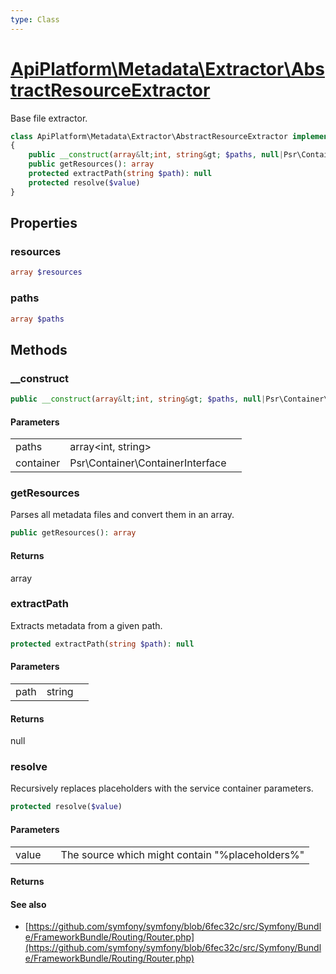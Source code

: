 ```yaml
---
type: Class
---
```


# [ApiPlatform\Metadata\Extractor\AbstractResourceExtractor](/docs/reference/Metadata/Extractor/AbstractResourceExtractor)

Base file extractor.


```php
class ApiPlatform\Metadata\Extractor\AbstractResourceExtractor implements `<a href="/docs/reference/Metadata/Extractor/ResourceExtractorInterface">ApiPlatform\Metadata\Extractor\ResourceExtractorInterface</a>`
{
    public __construct(array&lt;int, string&gt; $paths, null|Psr\Container\ContainerInterface $container)
    public getResources(): array
    protected extractPath(string $path): null
    protected resolve($value)
}
```
## Properties
### resources

```php
array $resources
```



### paths

```php
array $paths
```



## Methods

### __construct



```php
public __construct(array&lt;int, string&gt; $paths, null|Psr\Container\ContainerInterface $container)
```

#### Parameters

<table><tbody>
<tr><td>paths</td><td>array&lt;int, string&gt;</td><td></td></tr><tr><td>container</td><td>Psr\Container\ContainerInterface</td><td></td></tr>
</tbody>
</table>

### getResources

Parses all metadata files and convert them in an array.

```php
public getResources(): array
```

#### Returns

array

### extractPath

Extracts metadata from a given path.

```php
protected extractPath(string $path): null
```

#### Parameters

<table><tbody>
<tr><td>path</td><td>string</td><td></td></tr>
</tbody>
</table>

#### Returns

null

### resolve

Recursively replaces placeholders with the service container parameters.

```php
protected resolve($value)
```

#### Parameters

<table><tbody>
<tr><td>value</td><td></td><td>The source which might contain "%placeholders%"</td></tr>
</tbody>
</table>

#### Returns



#### See also
- [https://github.com/symfony/symfony/blob/6fec32c/src/Symfony/Bundle/FrameworkBundle/Routing/Router.php](https://github.com/symfony/symfony/blob/6fec32c/src/Symfony/Bundle/FrameworkBundle/Routing/Router.php)

